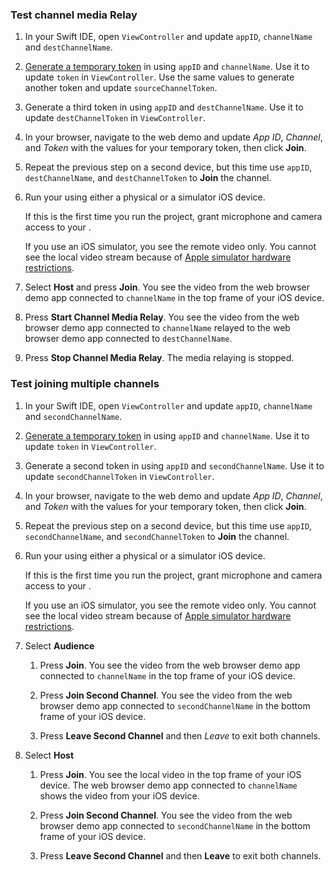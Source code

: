 <PlatformWrapper platform="ios">

### Test channel media Relay

1. In your Swift IDE, open `ViewController` and update `appID`, `channelName` and `destChannelName`.

2. [Generate a temporary token](../reference/manage-agora-account#generate-a-temporary-token) in <Vpl k="CONSOLE" /> using `appID` and `channelName`. Use it to update `token` in `ViewController`. Use the same values to generate another token and update `sourceChannelToken`.

3. Generate a third token in <Vpl k="CONSOLE" /> using `appID` and `destChannelName`. Use it to update `destChannelToken` in `ViewController`.

4. In your browser, navigate to the <Link target="_blank" to="{{Global.DEMO_BASIC_VIDEO_CALL_URL}}"><Vg k="COMPANY" /> web demo</Link> and update _App ID_, _Channel_, and _Token_ with the values for your temporary token, then click **Join**.

5. Repeat the previous step on a second device, but this time use `appID`, `destChannelName`, and `destChannelToken` to **Join** the channel.

6. Run your <Vpl k="CLIENT" /> using either a physical or a simulator iOS device.

    If this is the first time you run the project, grant microphone and camera access to your <Vpl k="CLIENT" />.
    
    If you use an iOS simulator, you see the remote video only. You cannot see the local video stream because of [Apple simulator hardware restrictions](https://help.apple.com/simulator/mac/current/#/devb0244142d).

7. Select **Host** and press **Join**. You see the video from the web browser demo app connected to `channelName` in the top frame of your iOS device.

8. Press **Start Channel Media Relay**. You see the video from the web browser demo app connected to `channelName` relayed to the web browser demo app connected to `destChannelName`.

9. Press **Stop Channel Media Relay**. The media relaying is stopped.

### Test joining multiple channels

1. In your Swift IDE, open `ViewController` and update `appID`, `channelName` and `secondChannelName`.

2. [Generate a temporary token](../reference/manage-agora-account#generate-a-temporary-token) in <Vpl k="CONSOLE" /> using `appID` and `channelName`. Use it to update `token` in `ViewController`.

3. Generate a second token in <Vpl k="CONSOLE" /> using `appID` and `secondChannelName`. Use it to update `secondChannelToken` in `ViewController`.

4. In your browser, navigate to the <Link target="_blank" to="{{Global.DEMO_BASIC_VIDEO_CALL_URL}}"><Vg k="COMPANY" /> web demo</Link> and update _App ID_, _Channel_, and _Token_ with the values for your temporary token, then click **Join**.

5. Repeat the previous step on a second device, but this time use `appID`, `secondChannelName`, and `secondChannelToken` to **Join** the channel.

6. Run your <Vpl k="CLIENT" /> using either a physical or a simulator iOS device.

    If this is the first time you run the project, grant microphone and camera access to your <Vpl k="CLIENT" />.

    If you use an iOS simulator, you see the remote video only. You cannot see the local video stream because of [Apple simulator hardware restrictions](https://help.apple.com/simulator/mac/current/#/devb0244142d).

7. Select **Audience**

    1. Press **Join**. You see the video from the web browser demo app connected to `channelName` in the top frame of your iOS device.

    2. Press **Join Second Channel**. You see the video from the web browser demo app connected to `secondChannelName` in the bottom frame of your iOS device.

    3. Press **Leave Second Channel** and then *Leave* to exit both channels.

8. Select **Host**

    1. Press **Join**. You see the local video in the top frame of your iOS device. The web browser demo app connected to `channelName` shows the video from your iOS device.

    2. Press **Join Second Channel**. You see the video from the web browser demo app connected to `secondChannelName` in the bottom frame of your iOS device.
    
    3. Press **Leave Second Channel** and then **Leave** to exit both channels.

</PlatformWrapper>
